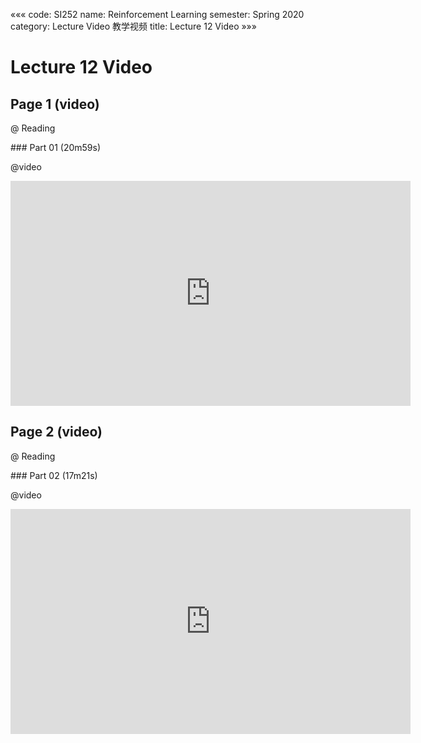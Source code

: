 «««
code: SI252
name: Reinforcement Learning
semester: Spring 2020
category: Lecture Video 教学视频
title: Lecture 12 Video
»»»

# Lecture 12 Video

## Page 1 (video)

@ Reading

<div class="markdown-body">
### Part 01 (20m59s)
</div>

@video

<iframe src="https://watchsb.com/e/mx4sclfmovo1.html" frameborder=0 marginwidth=0 marginheight=0 scrolling=no width=640 height=360 allowfullscreen></iframe>


## Page 2 (video)

@ Reading

<div class="markdown-body">
### Part 02 (17m21s)
</div>

@video

<iframe src="https://watchsb.com/e/2tawwwffajr4.html" frameborder=0 marginwidth=0 marginheight=0 scrolling=no width=640 height=360 allowfullscreen></iframe>


